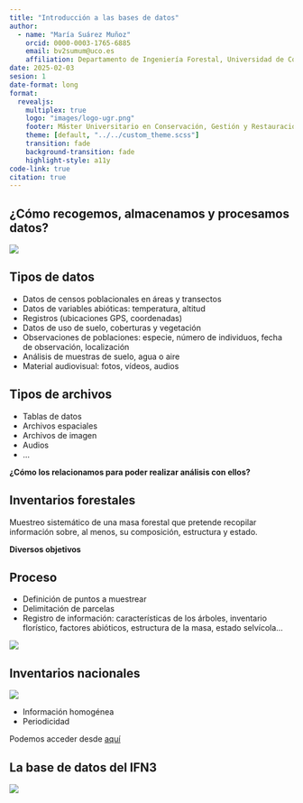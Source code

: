 ```yaml
---
title: "Introducción a las bases de datos"
author: 
  - name: "María Suárez Muñoz"
    orcid: 0000-0003-1765-6885
    email: bv2sumum@uco.es
    affiliation: Departamento de Ingeniería Forestal, Universidad de Córdoba
date: 2025-02-03
sesion: 1
date-format: long
format: 
  revealjs: 
    multiplex: true
    logo: "images/logo-ugr.png"
    footer: Máster Universitario en Conservación, Gestión y Restauración de la Biodiversidad
    theme: [default, "../../custom_theme.scss"] 
    transition: fade
    background-transition: fade
    highlight-style: a11y
code-link: true
citation: true
---
```


## ¿Cómo recogemos, almacenamos y procesamos datos?

![](images/datos.jpg){fig-align="center"}

## Tipos de datos

-   Datos de censos poblacionales en áreas y transectos
-   Datos de variables abióticas: temperatura, altitud
-   Registros (ubicaciones GPS, coordenadas)
-   Datos de uso de suelo, coberturas y vegetación
-   Observaciones de poblaciones: especie, número de individuos, fecha de observación, localización
-   Análisis de muestras de suelo, agua o aire
-   Material audiovisual: fotos, vídeos, audios

## Tipos de archivos

-   Tablas de datos
-   Archivos espaciales
-   Archivos de imagen
-   Audios
-   ...

**¿Cómo los relacionamos para poder realizar análisis con ellos?**

## Inventarios forestales

Muestreo sistemático de una masa forestal que pretende recopilar información sobre, al menos, su composición, estructura y estado.

**Diversos objetivos**

## Proceso

:::small
-   Definición de puntos a muestrear
-   Delimitación de parcelas
-   Registro de información: características de los árboles, inventario florístico, factores abióticos, estructura de la masa, estado selvícola...
:::
![](images/sampling_inventory.png){fig-align="center"}

## Inventarios nacionales

![](images/evolucion_ifn.jpg){fig-align="center"}

-   Información homogénea
-   Periodicidad

:::small
Podemos acceder desde [aquí](https://www.miteco.gob.es/es/biodiversidad/servicios/banco-datos-naturaleza/informacion-disponible/ifn3.html)
:::

## La base de datos del IFN3

![](images/ifn3_relaciones.png)
